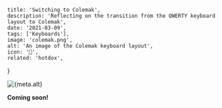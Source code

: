 
    title: 'Switching to Colemak',
    description: 'Reflecting on the transition from the QWERTY keyboard layout to Colemak',
    date: '2021-03-09',
    tags: ['Keyboards'],
    image: 'colemak.png',
    alt: 'An image of the Colemak keyboard layout',
    icon: '🙌',
    related: 'hotdox',
}


<Image
    width={1024}
    height={1024}
    src={banner}
    alt={meta.alt}
    placeholder="blur"
    priority
/>

**Coming soon!**
